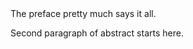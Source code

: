 <!-- # Abstract {-} -->
The preface pretty much says it all.  \par

Second paragraph of abstract starts here.